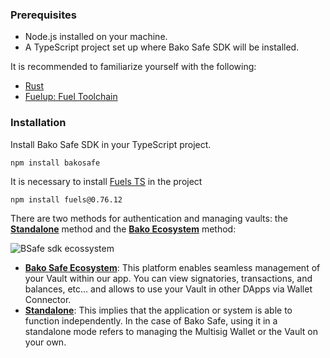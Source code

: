 
### Prerequisites

- Node.js installed on your machine.
- A TypeScript project set up where Bako Safe SDK will be installed.

It is recommended to familiarize yourself with the following:

- [Rust](https://www.rust-lang.org/tools/install)
- [Fuelup: Fuel Toolchain](https://github.com/FuelLabs/fuelup)

### Installation

Install Bako Safe SDK in your TypeScript project.

```
npm install bakosafe
```

It is necessary to install [Fuels TS](https://github.com/fuelLabs/fuels-ts) in the project

```
npm install fuels@0.76.12
```

There are two methods for authentication and managing vaults: the **[Standalone](https://www.notion.so/Doc-Bako-Safe-b7f321072c434bac863b63a174667428?pvs=21)** method and the **[Bako Ecosystem](https://www.notion.so/Doc-Bako-Safe-b7f321072c434bac863b63a174667428?pvs=21)** method:

<Image src='/images/BAKO_SDK_FLUXOGRAM.png' alt='BSafe sdk ecossystem' width={930} height={500} />

- **[Bako Safe Ecosystem](https://www.notion.so/Doc-Bako-Safe-b7f321072c434bac863b63a174667428?pvs=21)**: This platform enables seamless management of your Vault within our app. You can view signatories, transactions, and balances, etc... and allows to use your Vault in other DApps via Wallet Connector.
- **[Standalone](https://www.notion.so/Doc-Bako-Safe-b7f321072c434bac863b63a174667428?pvs=21)**: This implies that the application or system is able to function independently. In the case of Bako Safe, using it in a standalone mode refers to managing the Multisig Wallet or the Vault on your own.
